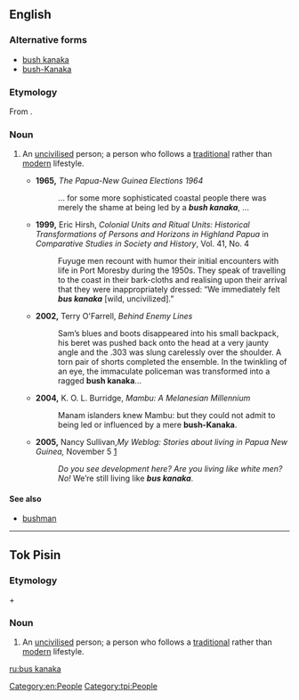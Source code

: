 {{also|buskanaka}}
==English==

===Alternative forms===
* [[bush kanaka]]
* [[bush-Kanaka]]

===Etymology===
From {{etyl|tpi|en}} {{term|bus kanaka|lang=tpi}}.

===Noun===
{{en-noun}}

# {{context|Papua New Guinea|lang=en}} An [[uncivilised]] person; a person who follows a [[traditional]] rather than [[modern]] lifestyle.
#* '''1965,''' ''The Papua-New Guinea Elections 1964''
#*:... for some more sophisticated coastal people there was merely the shame at being led by a '''''bush kanaka''''', ...
#* '''1999,''' Eric Hirsh, ''Colonial Units and Ritual Units: Historical Transformations of Persons and Horizons in Highland Papua'' in ''Comparative Studies in Society and History'', Vol. 41, No. 4
#*: Fuyuge men recount with humor their initial encounters with life in Port Moresby during the 1950s. They speak of travelling to the coast in their bark-cloths and realising upon their arrival that they were inappropriately dressed: “We immediately felt '''''bus kanaka''''' [wild, uncivilized].”
#* '''2002,''' Terry O'Farrell, ''Behind Enemy Lines''
#*: Sam’s blues and boots disappeared into his small backpack, his beret was pushed back onto the head at a very jaunty angle and the .303 was slung carelessly over the shoulder. A torn pair of shorts completed the ensemble. In the twinkling of an eye, the immaculate policeman was transformed into a ragged '''bush kanaka'''...
#* '''2004,''' K. O. L. Burridge, ''Mambu: A Melanesian Millennium''
#*: Manam islanders knew Mambu: but they could not admit to being led or influenced by a mere '''bush-Kanaka'''.
#* '''2005,''' Nancy Sullivan,''My Weblog: Stories about living in Papua New Guinea,'' November 5 [http://nancysullivan.typepad.com/my_weblog/2005/11/11_win_nasin.html]
#*: ''Do you see development here? Are you living like white men? No!'' We’re still living like '''''bus kanaka'''''.

====See also====
* [[bushman]]

[[Category:en:People]]

----

==Tok Pisin==
===Etymology===
{{term|bus|lang=tpi}} + {{term|kanaka|lang=tpi}}

===Noun===
{{tpi-noun|sg=[[bus#Tok_Pisin|bus]] [[kanaka#Tok_Pisin|kanaka]]}}

# An [[uncivilised]] person; a person who follows a [[traditional]] rather than [[modern]] lifestyle.

[[Category:tpi:People]]

[[ru:bus kanaka]]